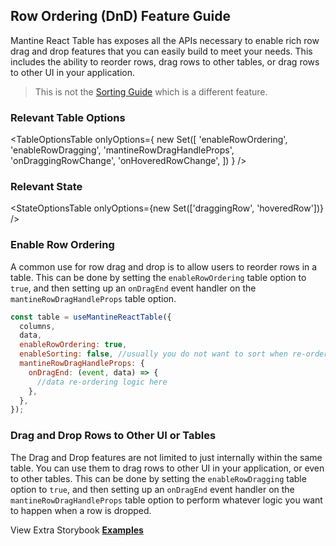 
<Head>
  <title>Row Ordering/DnD Feature Guide - Mantine React Table Docs</title>
  <meta
    name="description"
    content="How to use and customize the row drag and drop and row ordering features of Mantine React Table"
  />
</Head>

## Row Ordering (DnD) Feature Guide

Mantine React Table has exposes all the APIs necessary to enable rich row drag and drop features that you can easily build to meet your needs. This includes the ability to reorder rows, drag rows to other tables, or drag rows to other UI in your application.

> This is not the [Sorting Guide](/docs/guides/sorting) which is a different feature.

### Relevant Table Options

<TableOptionsTable
  onlyOptions={
    new Set([
      'enableRowOrdering',
      'enableRowDragging',
      'mantineRowDragHandleProps',
      'onDraggingRowChange',
      'onHoveredRowChange',
    ])
  }
/>

### Relevant State

<StateOptionsTable onlyOptions={new Set(['draggingRow', 'hoveredRow'])} />

### Enable Row Ordering

A common use for row drag and drop is to allow users to reorder rows in a table. This can be done by setting the `enableRowOrdering` table option to `true`, and then setting up an `onDragEnd` event handler on the `mantineRowDragHandleProps` table option.

```jsx
const table = useMantineReactTable({
  columns,
  data,
  enableRowOrdering: true,
  enableSorting: false, //usually you do not want to sort when re-ordering
  mantineRowDragHandleProps: {
    onDragEnd: (event, data) => {
      //data re-ordering logic here
    },
  },
});
```

<EnableOrderingExample />

### Drag and Drop Rows to Other UI or Tables

The Drag and Drop features are not limited to just internally within the same table. You can use them to drag rows to other UI in your application, or even to other tables. This can be done by setting the `enableRowDragging` table option to `true`, and then setting up an `onDragEnd` event handler on the `mantineRowDragHandleProps` table option to perform whatever logic you want to happen when a row is dropped.

<EnableDraggingExample />

View Extra Storybook **[Examples](https://www.mantine-react-table.dev/?path=/story/features-row-ordering-examples)**
